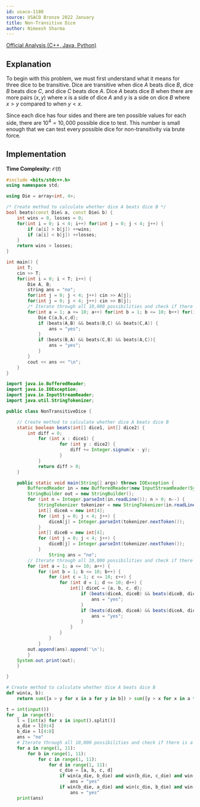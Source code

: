 ```yaml
---
id: usaco-1180
source: USACO Bronze 2022 January
title: Non-Transitive Dice
author: Nimeesh Sharma
---
```


[Official Analysis (C++, Java, Python)](http://www.usaco.org/current/data/sol_prob2_bronze_jan22.html)

## Explanation

To begin with this problem, we must first understand what it means for three dice to be transitive. Dice are transitive when dice $A$ beats dice $B$, dice $B$ beats dice $C$, and dice $C$ beats dice $A$. Dice $A$ beats dice $B$ when there are more pairs $(x, y)$ where $x$ is a side of dice $A$ and $y$ is a side on dice $B$ where $x > y$ compared to when $y < x$.

Since each dice has four sides and there are ten possible values for each side, there are $10^4 = 10,000$ possible dice to test. This number is small enough that we can test every possible dice for non-transitivity via brute force.

## Implementation

**Time Complexity**: $\mathcal{O}(t)$

<LanguageSection>
<CPPSection>

```cpp
#include <bits/stdc++.h>
using namespace std;

using Die = array<int, 4>;

/* Create method to calculate whether dice A beats dice B */
bool beats(const Die& a, const Die& b) {
	int wins = 0, losses = 0;
	for(int i = 0; i < 4; i++) for(int j = 0; j < 4; j++) {
		if (a[i] > b[j]) ++wins;
		if (a[i] < b[j]) ++losses;
	}
	return wins > losses;
}

int main() {
	int T;
	cin >> T;
	for(int i = 0; i < T; i++) {
		Die A, B;
		string ans = "no";
		for(int j = 0; j < 4; j++) cin >> A[j];
		for(int j = 0; j < 4; j++) cin >> B[j];
		/* Iterate through all 10,000 possibilities and check if there is a possible transitive dice */
		for(int a = 1; a <= 10; a++) for(int b = 1; b <= 10; b++) for(int c = 1; c <= 10; c++) for(int d = 1; d <= 10; d++) {
			Die C{a,b,c,d};
			if (beats(A,B) && beats(B,C) && beats(C,A)) {
				ans = "yes";
			}
			if (beats(B,A) && beats(C,B) && beats(A,C)){
				ans = "yes";
			}
		}
		cout << ans << "\n";
	}
}
```

</CPPSection>
<JavaSection>

```java
import java.io.BufferedReader;
import java.io.IOException;
import java.io.InputStreamReader;
import java.util.StringTokenizer;

public class NonTransitiveDice {

	// Create method to calculate whether dice A beats dice B
	static boolean beats(int[] dice1, int[] dice2) {
		int diff = 0;
        	for (int x : dice1) {
            		for (int y : dice2) {
                		diff += Integer.signum(x - y);
            		}
        	}
        	return diff > 0;
	}

	public static void main(String[] args) throws IOException {
		BufferedReader in = new BufferedReader(new InputStreamReader(System.in));
		StringBuilder out = new StringBuilder();
		for (int n = Integer.parseInt(in.readLine()); n > 0; n--) {
			StringTokenizer tokenizer = new StringTokenizer(in.readLine());
			int[] diceA = new int[4];
			for (int j = 0; j < 4; j++) {
				diceA[j] = Integer.parseInt(tokenizer.nextToken());
			}
			int[] diceB = new int[4];
			for (int j = 0; j < 4; j++) {
				diceB[j] = Integer.parseInt(tokenizer.nextToken());
			}
            	String ans = "no";
		// Iterate through all 10,000 possibilities and check if there is a possible transitive dice
		for (int a = 1; a <= 10; a++) {
			for (int b = 1; b <= 10; b++) {
				for (int c = 1; c <= 10; c++) {
					for (int d = 1; d <= 10; d++) {
						int[] diceC = {a, b, c, d};
							if (beats(diceA, diceB) && beats(diceB, diceC) && beats(diceC, diceA)){
								ans = "yes";
							}
							if (beats(diceB, diceA) && beats(diceA, diceC) && beats(diceC, diceB)){
								ans = "yes";
							}
						}
					}
				}
			}
		out.append(ans).append('\n');
		}
	System.out.print(out);
	}

}
```

</JavaSection>
<PySection>

```py
# Create method to calculate whether dice A beats dice B
def win(a, b):
	return sum([x > y for x in a for y in b]) > sum([y > x for x in a for y in b])

t = int(input())
for _ in range(t):
	l = [int(x) for x in input().split()]
	a_die = l[0:4]
	b_die = l[4:8]
	ans = "no"
	# Iterate through all 10,000 possibilities and check if there is a possible transitive dice
	for a in range(1, 11):
		for b in range(1, 11):
			for c in range(1, 11):
				for d in range(1, 11):
					c_die = [a, b, c, d]
					if win(a_die, b_die) and win(b_die, c_die) and win(c_die, a_die):
						ans = "yes"
					if win(b_die, a_die) and win(c_die, b_die) and win(a_die, c_die):
						ans = "yes"
	print(ans)
```

</PySection>
</LanguageSection>

